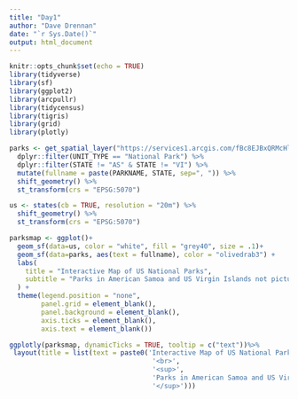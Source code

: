 ```yaml
---
title: "Day1"
author: "Dave Drennan"
date: "`r Sys.Date()`"
output: html_document
---
```


```r
knitr::opts_chunk$set(echo = TRUE)
library(tidyverse)
library(sf)
library(ggplot2)
library(arcpullr)
library(tidycensus)
library(tigris)
library(grid)
library(plotly)


```

```r
parks <- get_spatial_layer("https://services1.arcgis.com/fBc8EJBxQRMcHlei/ArcGIS/rest/services/NPS_Land_Resources_Division_Boundary_and_Tract_Data_Service/FeatureServer/0") %>%
  dplyr::filter(UNIT_TYPE == "National Park") %>% 
  dplyr::filter(STATE != "AS" & STATE != "VI") %>%
  mutate(fullname = paste(PARKNAME, STATE, sep=", ")) %>%
  shift_geometry() %>%
  st_transform(crs = "EPSG:5070")

```

```r

us <- states(cb = TRUE, resolution = "20m") %>%
  shift_geometry() %>%
  st_transform(crs = "EPSG:5070") 

parksmap <- ggplot()+
  geom_sf(data=us, color = "white", fill = "grey40", size = .1)+
  geom_sf(data=parks, aes(text = fullname), color = "olivedrab3") +
  labs(
    title = "Interactive Map of US National Parks",
    subtitle = "Parks in American Samoa and US Virgin Islands not pictured"
  ) +
  theme(legend.position = "none",
        panel.grid = element_blank(),
        panel.background = element_blank(),
        axis.ticks = element_blank(),
        axis.text = element_blank())

ggplotly(parksmap, dynamicTicks = TRUE, tooltip = c("text"))%>% 
 layout(title = list(text = paste0('Interactive Map of US National Parks',
                                    '<br>',
                                    '<sup>',
                                    'Parks in American Samoa and US Virgin Islands not pictured',
                                    '</sup>')))

```